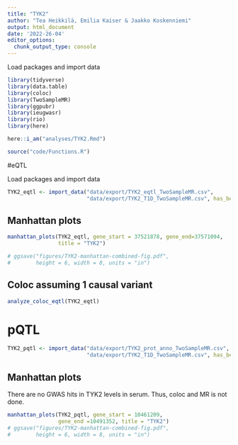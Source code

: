 ---
title: "TYK2"
author: "Tea Heikkilä, Emilia Kaiser & Jaakko Koskenniemi"
output: html_document
date: '2022-26-04'
editor_options:
  chunk_output_type: console
---

  Load packages and import data
```{r}
library(tidyverse)
library(data.table)
library(coloc)
library(TwoSampleMR)
library(ggpubr)
library(ieugwasr)
library(rio)
library(here)

here::i_am("analyses/TYK2.Rmd")

source("code/Functions.R")


```


#eQTL

Load packages and import data
```{r}

TYK2_eqtl <- import_data("data/export/TYK2_eqtl_TwoSampleMR.csv", 
                         "data/export/TYK2_T1D_TwoSampleMR.csv", has_beta = FALSE)

```

## Manhattan plots
```{r}
manhattan_plots(TYK2_eqtl, gene_start = 37521878, gene_end=37571094, 
                title = "TYK2")

# ggsave("figures/TYK2-manhattan-combined-fig.pdf",
#        height = 6, width = 8, units = "in")
```

## Coloc assuming 1 causal variant
```{r}
analyze_coloc_eqtl(TYK2_eqtl)
```



# pQTL

```{r}
TYK2_pqtl <- import_data("data/export/TYK2_prot_anno_TwoSampleMR.csv", 
                         "data/export/TYK2_T1D_TwoSampleMR.csv", has_beta = TRUE)

```


## Manhattan plots

There are no GWAS hits in TYK2 levels in serum. Thus, coloc and MR is not done.

```{r, echo = FALSE, message = "FALSE"}
manhattan_plots(TYK2_pqtl, gene_start = 10461209, 
                gene_end =10491352, title = "TYK2")
# ggsave("figures/TYK2-manhattan-combined-fig.pdf",
#        height = 6, width = 8, units = "in")
```


